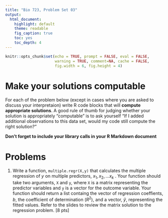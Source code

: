 ```yaml
---
title: "Bio 723, Problem Set 03"
output:
  html_document:
    highlight: default
    theme: readable
    fig_caption: true
    toc: yes
    toc_depth: 4
---
```


```r
knitr::opts_chunk$set(echo = TRUE, prompt = FALSE, eval = FALSE, 
                      warning = TRUE, comment=NA, cache = FALSE,
                      fig.width = 6, fig.height = 4)
```

# Make your solutions computable

For each of the problem below (except in cases where you are asked to discuss your interpretaion) write R code blocks that will **compute appropriate solutions**. A good rule of thumb for judging whether your solution is appropriately "computable" is to ask yourself "If I added additional observations to this data set, would my code still compute the right solution?"

**Don't forget to include your library calls in your R Markdown document**



# Problems

1. Write a function, `multiple.regr(X,y)` that calculates the multiple regression of $y$ on multiple predictors, $x_1, x_2, \ldots x_k$ \emph{using matrix operations}. Your function should take two arguments, `X` and `y`, where `X` is a matrix representing the predictor variables and `y` is a vector for the outcome variable.  Your function should return a list containg the vector of regression coeffients, $b$, the coefficient of determination ($R^2$), and a vector, $\hat{y}$, representing the fitted values.  Refer to the slides to review the matrix  solution to the regression problem. [8 pts]
